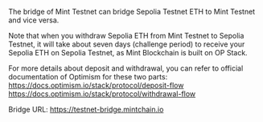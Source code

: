 The bridge of Mint Testnet can bridge Sepolia Testnet ETH to Mint Testnet and vice versa.


<Callout type="warning">
  Note that when you withdraw Sepolia ETH from Mint Testnet to Sepolia Testnet,
  it will take about seven days (challenge period) to receive your Sepolia ETH
  on Sepolia Testnet, as Mint Blockchain is built on OP Stack.
</Callout>

For more details about deposit and withdrawal, you can refer to official documentation of Optimism for these two parts:
https://docs.optimism.io/stack/protocol/deposit-flow
https://docs.optimism.io/stack/protocol/withdrawal-flow

Bridge URL: https://testnet-bridge.mintchain.io

